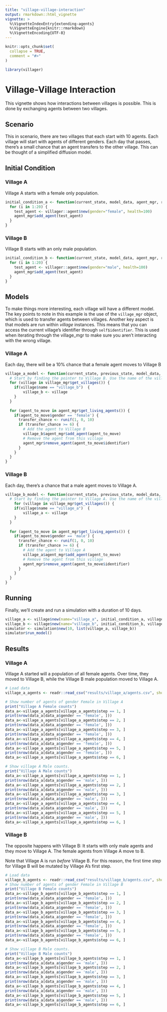 ```yaml
---
title: "village-village-interaction"
output: rmarkdown::html_vignette
vignette: >
  %\VignetteIndexEntry{extending-agents}
  %\VignetteEngine{knitr::rmarkdown}
  %\VignetteEncoding{UTF-8}
---
```


```r
knitr::opts_chunk$set(
  collapse = TRUE,
  comment = "#>"
)
```

```r

library(villager)
```

# Village-Village Interaction

This vignette shows how interactions between villages is possible. This is done by exchanging agents between two villages.

## Scenario

This in scenario, there are two villages that each start with 10 agents. Each village will start with agents of different genders. Each day that passes, there's a small chance that an agent transfers to the other village. This can be thought of a simplified diffusion model.

## Initial Condition

### Village A

Village A starts with a female only population.

```r
initial_condition_a <- function(current_state, model_data, agent_mgr, resource_mgr) {
  for (i in 1:20) {
    test_agent <- villager::agent$new(gender="female", health=100)
    agent_mgr$add_agent(test_agent)
  }
}
```

### Village B

Village B starts with an only male population.

```r
initial_condition_b <- function(current_state, model_data, agent_mgr, resource_mgr) {
  for (i in 1:20) {
    test_agent <- villager::agent$new(gender="male", health=100)
    agent_mgr$add_agent(test_agent)
  }
}
```

## Models

To make things more interesting, each village will have a different model. The key points to note in this example is the use of the `village_mgr` object, which is used to transfer agents between villages. Another key aspect is that models are run within _village_ instances. This means that you can access the current village's identifier through `self$identifier`. This is used when iterating through the village_mgr to make sure you aren't interacting with the wrong village.

### Village A

Each day, there will be a 10% chance that a female agent moves to Village B

```r
village_a_model <- function(current_state, previous_state, model_data, agent_mgr, resource_mgr, village_mgr) {
  # Start by finding the pointer to Village B. Use the name of the village
  for (village in village_mgr$get_villages()) {
    if(village$name == "village_b")  {
        village_b <- village
    }
  }
  
  for (agent_to_move in agent_mgr$get_living_agents()) {
    if(agent_to_move$gender == 'female') {
      transfer_chance <- runif(1, 0, 10)
      if (transfer_chance >= 6) {
        # Add the agent to Village B
        village_b$agent_mgr$add_agent(agent_to_move)
        # Remove the agent from this village
        agent_mgr$remove_agent(agent_to_move$identifier)
      }
    }
  }
}
```

### Village B

Each day, there's a chance that a male agent moves to Village A.

```r
village_b_model <- function(current_state, previous_state, model_data, agent_mgr, resource_mgr, village_mgr) {
  # Start by finding the pointer to Village A. Use the name of the village
    for (village in village_mgr$get_villages()) {
    if(village$name == "village_a")  {
        village_a <- village
    }
  }
  
  for (agent_to_move in agent_mgr$get_living_agents()) {
    if(agent_to_move$gender == 'male') {
      transfer_chance <- runif(1, 0, 10)
      if (transfer_chance >= 6) {
        # Add the agent to Village A
        village_a$agent_mgr$add_agent(agent_to_move)
        # Remove the agent from this village
        agent_mgr$remove_agent(agent_to_move$identifier)
      }
    }
  }
}
```
## Running

Finally, we'll create and run a simulation with a duration of 10 days.

```r
village_a <- village$new(name="village_a", initial_condition_a, village_a_model)
village_b <- village$new(name="village_b", initial_condition_b, village_b_model)
simulator <- simulation$new(10, list(village_a, village_b))
simulator$run_model()
```

## Results

### Village A

Village A started will a population of all female agents. Over time, they moved to Village B, while the Village B male population moved to Village A.

```r
# Load data
village_a_agents <- readr::read_csv("results/village_a/agents.csv", show_col_types = FALSE)

# Show number of agents of gender Female in Village A
print("Village A Female counts")
data_a<-village_a_agents[village_a_agents$step == 1, ]
print(nrow(data_a[data_a$gender == 'female', ]))
data_a<-village_a_agents[village_a_agents$step == 2, ]
print(nrow(data_a[data_a$gender == 'female', ]))
data_a<-village_a_agents[village_a_agents$step == 3, ]
print(nrow(data_a[data_a$gender == 'female', ]))
data_a<-village_a_agents[village_a_agents$step == 4, ]
print(nrow(data_a[data_a$gender == 'female', ]))
data_a<-village_a_agents[village_a_agents$step == 5, ]
print(nrow(data_a[data_a$gender == 'female', ]))
data_a<-village_a_agents[village_a_agents$step == 6, ]

# Show village A Male counts. 
print("Village A Male counts")
data_a<-village_a_agents[village_a_agents$step == 1, ]
print(nrow(data_a[data_a$gender == 'male', ]))
data_a<-village_a_agents[village_a_agents$step == 2, ]
print(nrow(data_a[data_a$gender == 'male', ]))
data_a<-village_a_agents[village_a_agents$step == 3, ]
print(nrow(data_a[data_a$gender == 'male', ]))
data_a<-village_a_agents[village_a_agents$step == 4, ]
print(nrow(data_a[data_a$gender == 'male', ]))
data_a<-village_a_agents[village_a_agents$step == 5, ]
print(nrow(data_a[data_a$gender == 'male', ]))
data_a<-village_a_agents[village_a_agents$step == 6, ]
```
### Village B

The opposite happens with Village B: It starts with only male agents and they move to Village A. The female agents from Village A move to B.

Note that Village A is run _before_ Village B. For this reason, the first time step for Village B will be mutated by Village A's first step.

```r
# Load data
village_b_agents <- readr::read_csv("results/village_b/agents.csv", show_col_types = FALSE)
# Show number of agents of gender Female in Village B
print("Village B Female counts")
data_a<-village_b_agents[village_b_agents$step == 1, ]
print(nrow(data_a[data_a$gender == 'female', ]))
data_a<-village_b_agents[village_b_agents$step == 2, ]
print(nrow(data_a[data_a$gender == 'female', ]))
data_a<-village_b_agents[village_b_agents$step == 3, ]
print(nrow(data_a[data_a$gender == 'female', ]))
data_a<-village_b_agents[village_b_agents$step == 4, ]
print(nrow(data_a[data_a$gender == 'female', ]))
data_a<-village_b_agents[village_b_agents$step == 5, ]
print(nrow(data_a[data_a$gender == 'female', ]))
data_a<-village_b_agents[village_b_agents$step == 6, ]

# Show village B Male counts. 
print("Village B Male counts")
data_a<-village_b_agents[village_b_agents$step == 1, ]
print(nrow(data_a[data_a$gender == 'male', ]))
data_a<-village_b_agents[village_b_agents$step == 2, ]
print(nrow(data_a[data_a$gender == 'male', ]))
data_a<-village_b_agents[village_b_agents$step == 3, ]
print(nrow(data_a[data_a$gender == 'male', ]))
data_a<-village_b_agents[village_b_agents$step == 4, ]
print(nrow(data_a[data_a$gender == 'male', ]))
data_a<-village_b_agents[village_b_agents$step == 5, ]
print(nrow(data_a[data_a$gender == 'male', ]))
data_a<-village_b_agents[village_b_agents$step == 6, ]
```
